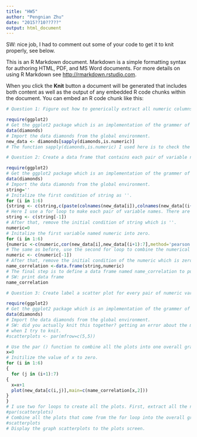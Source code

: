 ```yaml
---
title: "HW5"
author: "Pengnian Zhu"
date: "2015??10??7??"
output: html_document
---
```


SW: nice job, I had to comment out some of your code to get it to knit
properly, see below.

This is an R Markdown document. Markdown is a simple formatting syntax for authoring HTML, PDF, and MS Word documents. For more details on using R Markdown see <http://rmarkdown.rstudio.com>.

When you click the **Knit** button a document will be generated that includes both content as well as the output of any embedded R code chunks within the document. You can embed an R code chunk like this:

```r
# Question 1: Figure out how to generically extract all numeric columns from any data frame so the method you develop can be used on any data.

require(ggplot2)
# Get the ggplot2 package which is an implementation of the grammer of graphics.
data(diamonds)
# Import the data diamonds from the global environment.
new_data <- diamonds[sapply(diamonds,is.numeric)]
# The function sapply(diamonds,is.numeric) I used here is to check the columns within the data frame diamonds and see if each column contains the numerical data. If so, all these data and their corresponding categories will be extracted. In this case, they are 'carat','depth','table','price','x','y' and 'z'. 

```

```r
# Question 2: Create a data frame that contains each pair of variable names in the first column in a single string seperated by a '-', and their corresponding Pearson correlation coefficient in the second column.

require(ggplot2)
# Get the ggplot2 package which is an implementation of the grammer of graphics.
data(diamonds)
# Import the data diamonds from the global environment.
string=''
# Initalize the first condition of string as ''. 
for (i in 1:6)
{string <- c(string,c(paste(colnames(new_data[i]),colnames(new_data[(i+1):7]),sep='-')))}
# Here I use a for loop to make each pair of variable names. There are total seven numeric variables; in order to avoid duplication, use the first variable to make pair with the remaining other six. Then the second one with the remaining five and so on. The paste function is used to concatenate these characters and use '-' to seperate thwm.
string <- c(string[-1])
# After that, remove the initial condition of string which is ''.
numeric=0
# Initalize the first variable named numeric into zero.
for (i in 1:6)
{numeric <-c(numeric,cor(new_data[i],new_data[(i+1):7],method='pearson'))}
# The same as before, use the second for loop to combine the numerical values of each responding variables. In this case, we do not make pair of values. Instead I use the cor() function to find the Pearson correlation coefficient for the values within the responding variables. Thus the return value should be a single number representing the correlation.
numeric <- c(numeric[-1])
# After that, remove the initial condition of the numeric which is zero.
name_correlation <-data.frame(string,numeric)
# The final step is to define a data frame named name_correlation to put all the previous data frames of string and numeric together. 
# SW: print data frame
name_correlation
```

```r
# Question 3: Create label a scatter plot for every pair of numeric variables. Add a title to the plot that contains the calculated Pearson correlation coefficient of variables contained in the plot. 

require(ggplot2)
# Get the ggplot2 package which is an implementation of the grammer of graphics.
data(diamonds)
# Import the data diamonds from the global environment.
# SW: did you actually knit this together? getting an error about the margins 
# when I try to knit.
#scatterplots <- par(mfrow=c(5,5))

# Use the par () function to combine all the plots into one overall graph. In this case, I create a 5*5 matrix to contain all the plots. One for each and name the overall graph scatterplots.
x=0
# Initilize the value of x to zero.
for (i in 1:6)
{
  for (j in (i+1):7)
{
  x=x+1
  plot(new_data[c(i,j)],main=c(name_correlation[x,2]))
}
}
# I use two for loops to create all the plots. First, extract all the necessary characters and their corresponding values from the data frame new_data. In order to avoid duplication, thus I use i and j. For instance: if i=1 stands for caret and its numerical values, then it can only pair with the other remaining six characters to create the plots which represented by j=2,3,4,5,6 and 7 and so on.When all the values have been paired, then add a title to each plot that contains the coefficient of relevant variables. Because all the coefficients are in the second column of the data frame name_correlation, so I use the index [] to find each of these values by assigning the specific row and column number. For instance: if x=10, then tenth plot will have a title which comes from the tenth row and second column of the data frame name_correlation which is about -0.0293.
#par(scatterplots)
# Combine all the plots that come from the for loop into the overall graph named scatterplots.
#scatterplots
# Display the graph scatterplots to the plots screen.

```







